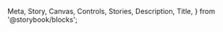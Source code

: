   Meta,
  Story,
  Canvas,
  Controls,
  Stories,
  Description,
  Title,
} from '@storybook/blocks';

<Meta of={GridstackStories} name="Docs" />

<Title />

[GridStack](https://gridstackjs.com/) wrapper component that allows you to easily build a dashboard with drag & drop and resize using Shidoka Widgets with default configuration and styles provided out of the box.

<UsageExample />

### Styles

#### SCSS

```css
@use '@kyndryl-design-system/shidoka-applications/common/scss/utility/gridstack-shidoka.scss';
```

#### CSS

```css
@use '@kyndryl-design-system/shidoka-applications/common/css/gridstack-shidoka.css';
```

## Widget Sizes

[Widget Size and Constraint definitions are provided as JSON objects](https://github.com/kyndryl-design-system/shidoka-applications/tree/main/src/common/helpers/gridstack.ts), which can be imported and included in Layout deifinitions. These sizes & constraints are provided as a baseline, and you can provide your own sizes and contraints as needed.

**Notes:**

- Widget sizes and constraints (min/max sizes) must be provided for each breakpoint.
- `max` layout must be provided because it is the default/fallback.
- `md` and `sm` layouts must also be provided because the grid changes from 12 columns to 8 columns and 4 columns respectively.

## Example

### JS

```js
import {
  WidgetSizes,
  WidgetConstraints,
} from '@kyndryl-design-system/shidoka-applications/common/helpers/gridstack';

const Layout = {
  max: [
    {
      id: 'widget1',
      ...WidgetSizes.standard.max,
      ...WidgetConstraints.default.max,
    },
    {
      id: 'widget2',
      ...WidgetSizes.wide.max,
      ...WidgetConstraints.chart.max,
    },
  ],
  // provide widget sizes for every breakpoint
};
```

### HTML

```html
<kyn-widget-gridstack
  .layout="${Layout}"
  @on-grid-save="${(e) => console.log(e.detail.layout)}"
>
  <div class="grid-stack">
    <div gs-id="widget1" class="grid-stack-item">
      <div class="grid-stack-item-content">
        <kyn-widget widgetTitle="Widget 1" subTitle="Widget Subtitle">
          <kyn-widget-drag-handle></kyn-widget-drag-handle>

          <div>Widget Content</div>
        </kyn-widget>
      </div>
    </div>

    <div gs-id="widget2" class="grid-stack-item">
      <div class="grid-stack-item-content">
        <kyn-widget widgetTitle="Widget 2" subTitle="Widget Subtitle">
          <kyn-widget-drag-handle></kyn-widget-drag-handle>

          <div>Widget Content</div>
        </kyn-widget>
      </div>
    </div>
  </div>
</kyn-widget-gridstack>
```

## Sample Gridstack

[Full sample Layout definition here](https://github.com/kyndryl-design-system/shidoka-applications/tree/main/src/components/reusable/widget/sample-layout.ts).

<Canvas>
  <Story of={GridstackStories.Gridstack} />
</Canvas>

### Properties & Controls

<Controls of={GridstackStories.Gridstack} />
